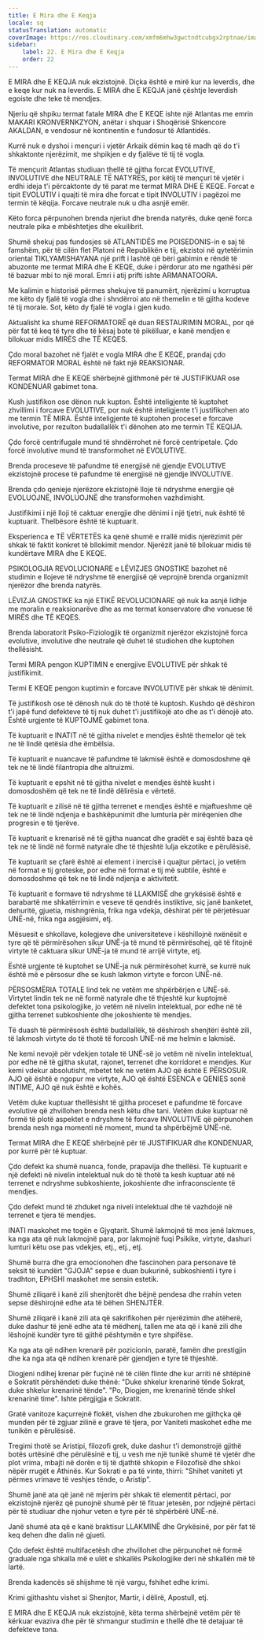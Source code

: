 ```yaml
---
title: E Mira dhe E Keqja
locale: sq
statusTranslation: automatic
coverImage: https://res.cloudinary.com/xmfm6mhw3gwctndtcubgx2rptnae/image/upload/v1740337243/small_cover_educacion_fundamental_a051170f1c.webp
sidebar:
    label: 22. E Mira dhe E Keqja
    order: 22
---
```

E MIRA dhe E KEQJA nuk ekzistojnë. Diçka është e mirë kur na leverdis, dhe e keqe kur nuk na leverdis. E MIRA dhe E KEQJA janë çështje leverdish egoiste dhe teke të mendjes.

Njeriu që shpiku termat fatale MIRA dhe E KEQE ishte një Atlantas me emrin MAKARI KRONVERNKZYON, anëtar i shquar i Shoqërisë Shkencore AKALDAN, e vendosur në kontinentin e fundosur të Atlantidës.

Kurrë nuk e dyshoi i mençuri i vjetër Arkaik dëmin kaq të madh që do t'i shkaktonte njerëzimit, me shpikjen e dy fjalëve të tij të vogla.

Të mençurit Atlantas studiuan thellë të gjitha forcat EVOLUTIVE, INVOLUTIVE dhe NEUTRALE TË NATYRËS, por këtij të mençuri të vjetër i erdhi ideja t'i përcaktonte dy të parat me termat MIRA DHE E KEQE. Forcat e tipit EVOLUTIV i quajti të mira dhe forcat e tipit INVOLUTIV i pagëzoi me termin të këqija. Forcave neutrale nuk u dha asnjë emër.

Këto forca përpunohen brenda njeriut dhe brenda natyrës, duke qenë forca neutrale pika e mbështetjes dhe ekuilibrit.

Shumë shekuj pas fundosjes së ATLANTIDËS me POISEDONIS-in e saj të famshëm, për të cilën flet Platoni në Republikën e tij, ekzistoi në qytetërimin oriental TIKLYAMISHAYANA një prift i lashtë që bëri gabimin e rëndë të abuzonte me termat MIRA dhe E KEQE, duke i përdorur ato me ngathësi për të bazuar mbi to një moral. Emri i atij prifti ishte ARMANATOORA.

Me kalimin e historisë përmes shekujve të panumërt, njerëzimi u korruptua me këto dy fjalë të vogla dhe i shndërroi ato në themelin e të gjitha kodeve të tij morale. Sot, këto dy fjalë të vogla i gjen kudo.

Aktualisht ka shumë REFORMATORË që duan RESTAURIMIN MORAL, por që për fat të keq të tyre dhe të kësaj bote të pikëlluar, e kanë mendjen e bllokuar midis MIRËS dhe TË KEQES.

Çdo moral bazohet në fjalët e vogla MIRA dhe E KEQE, prandaj çdo REFORMATOR MORAL është në fakt një REAKSIONAR.

Termat MIRA dhe E KEQE shërbejnë gjithmonë për të JUSTIFIKUAR ose KONDENUAR gabimet tona.

Kush justifikon ose dënon nuk kupton. Është inteligjente të kuptohet zhvillimi i forcave EVOLUTIVE, por nuk është inteligjente t'i justifikohen ato me termin TË MIRA. Është inteligjente të kuptohen proceset e forcave involutive, por rezulton budallallëk t'i dënohen ato me termin TË KEQIJA.

Çdo forcë centrifugale mund të shndërrohet në forcë centripetale. Çdo forcë involutive mund të transformohet në EVOLUTIVE.

Brenda proceseve të pafundme të energjisë në gjendje EVOLUTIVE ekzistojnë procese të pafundme të energjisë në gjendje INVOLUTIVE.

Brenda çdo qenieje njerëzore ekzistojnë lloje të ndryshme energjie që EVOLUOJNË, INVOLUOJNË dhe transformohen vazhdimisht.

Justifikimi i një lloji të caktuar energjie dhe dënimi i një tjetri, nuk është të kuptuarit. Thelbësore është të kuptuarit.

Eksperienca e TË VËRTETËS ka qenë shumë e rrallë midis njerëzimit për shkak të faktit konkret të bllokimit mendor. Njerëzit janë të bllokuar midis të kundërtave MIRA dhe E KEQE.

PSIKOLOGJIA REVOLUCIONARE e LËVIZJES GNOSTIKE bazohet në studimin e llojeve të ndryshme të energjisë që veprojnë brenda organizmit njerëzor dhe brenda natyrës.

LËVIZJA GNOSTIKE ka një ETIKË REVOLUCIONARE që nuk ka asnjë lidhje me moralin e reaksionarëve dhe as me termat konservatore dhe vonuese të MIRËS dhe TË KEQES.

Brenda laboratorit Psiko-Fiziologjik të organizmit njerëzor ekzistojnë forca evolutive, involutive dhe neutrale që duhet të studiohen dhe kuptohen thellësisht.

Termi MIRA pengon KUPTIMIN e energjive EVOLUTIVE për shkak të justifikimit.

Termi E KEQE pengon kuptimin e forcave INVOLUTIVE për shkak të dënimit.

Të justifikosh ose të dënosh nuk do të thotë të kuptosh. Kushdo që dëshiron t'i japë fund defekteve të tij nuk duhet t'i justifikojë ato dhe as t'i dënojë ato. Është urgjente të KUPTOJMË gabimet tona.

Të kuptuarit e INATIT në të gjitha nivelet e mendjes është themelor që tek ne të lindë qetësia dhe ëmbëlsia.

Të kuptuarit e nuancave të pafundme të lakmisë është e domosdoshme që tek ne të lindë filantropia dhe altruizmi.

Të kuptuarit e epshit në të gjitha nivelet e mendjes është kusht i domosdoshëm që tek ne të lindë dëlirësia e vërtetë.

Të kuptuarit e zilisë në të gjitha terrenet e mendjes është e mjaftueshme që tek ne të lindë ndjenja e bashkëpunimit dhe lumturia për mirëqenien dhe progresin e të tjerëve.

Të kuptuarit e krenarisë në të gjitha nuancat dhe gradët e saj është baza që tek ne të lindë në formë natyrale dhe të thjeshtë lulja ekzotike e përulësisë.

Të kuptuarit se çfarë është ai element i inercisë i quajtur përtaci, jo vetëm në format e tij groteske, por edhe në format e tij më subtile, është e domosdoshme që tek ne të lindë ndjenja e aktivitetit.

Të kuptuarit e formave të ndryshme të LLAKMISË dhe grykësisë është e barabartë me shkatërrimin e veseve të qendrës instiktive, siç janë banketet, dehuritë, gjuetia, mishngrënia, frika nga vdekja, dëshirat për të përjetësuar UNË-në, frika nga asgjësimi, etj.

Mësuesit e shkollave, kolegjeve dhe universiteteve i këshillojnë nxënësit e tyre që të përmirësohen sikur UNË-ja të mund të përmirësohej, që të fitojnë virtyte të caktuara sikur UNË-ja të mund të arrijë virtyte, etj.

Është urgjente të kuptohet se UNË-ja nuk përmirësohet kurrë, se kurrë nuk është më e përsosur dhe se kush lakmon virtyte e forcon UNË-në.

PËRSOSMËRIA TOTALE lind tek ne vetëm me shpërbërjen e UNË-së. Virtytet lindin tek ne në formë natyrale dhe të thjeshtë kur kuptojmë defektet tona psikologjike, jo vetëm në nivelin intelektual, por edhe në të gjitha terrenet subkoshiente dhe jokoshiente të mendjes.

Të duash të përmirësosh është budallallëk, të dëshirosh shenjtëri është zili, të lakmosh virtyte do të thotë të forcosh UNË-në me helmin e lakmisë.

Ne kemi nevojë për vdekjen totale të UNË-së jo vetëm në nivelin intelektual, por edhe në të gjitha skutat, rajonet, terrenet dhe korridoret e mendjes. Kur kemi vdekur absolutisht, mbetet tek ne vetëm AJO që është E PËRSOSUR. AJO që është e ngopur me virtyte, AJO që është ESENCA e QENIES sonë INTIME, AJO që nuk është e kohës.

Vetëm duke kuptuar thellësisht të gjitha proceset e pafundme të forcave evolutive që zhvillohen brenda nesh këtu dhe tani. Vetëm duke kuptuar në formë të plotë aspektet e ndryshme të forcave INVOLUTIVE që përpunohen brenda nesh nga momenti në moment, mund ta shpërbëjmë UNË-në.

Termat MIRA dhe E KEQE shërbejnë për të JUSTIFIKUAR dhe KONDENUAR, por kurrë për të kuptuar.

Çdo defekt ka shumë nuanca, fonde, prapavija dhe thellësi. Të kuptuarit e një defekti në nivelin intelektual nuk do të thotë ta kesh kuptuar atë në terrenet e ndryshme subkoshiente, jokoshiente dhe infraconsciente të mendjes.

Çdo defekt mund të zhduket nga niveli intelektual dhe të vazhdojë në terrenet e tjera të mendjes.

INATI maskohet me togën e Gjyqtarit. Shumë lakmojnë të mos jenë lakmues, ka nga ata që nuk lakmojnë para, por lakmojnë fuqi Psikike, virtyte, dashuri lumturi këtu ose pas vdekjes, etj., etj., etj.

Shumë burra dhe gra emocionohen dhe fascinohen para personave të seksit të kundërt "GJOJA" sepse e duan bukurinë, subkoshienti i tyre i tradhton, EPHSHI maskohet me sensin estetik.

Shumë ziliqarë i kanë zili shenjtorët dhe bëjnë pendesa dhe rrahin veten sepse dëshirojnë edhe ata të bëhen SHENJTËR.

Shumë ziliqarë i kanë zili ata që sakrifikohen për njerëzimin dhe atëherë, duke dashur të jenë edhe ata të mëdhenj, tallen me ata që i kanë zili dhe lëshojnë kundër tyre të gjithë pështymën e tyre shpifëse.

Ka nga ata që ndihen krenarë për pozicionin, paratë, famën dhe prestigjin dhe ka nga ata që ndihen krenarë për gjendjen e tyre të thjeshtë.

Diogjeni ndihej krenar për fuçinë në të cilën flinte dhe kur arriti në shtëpinë e Sokratit përshëndeti duke thënë: "Duke shkelur krenarinë tënde Sokrat, duke shkelur krenarinë tënde". "Po, Diogjen, me krenarinë tënde shkel krenarinë time". Ishte përgjigja e Sokratit.

Gratë vanitoze kaçurrejnë flokët, vishen dhe zbukurohen me gjithçka që munden për të zgjuar zilinë e grave të tjera, por Vaniteti maskohet edhe me tunikën e përulësisë.

Tregimi thotë se Aristipi, filozofi grek, duke dashur t'i demonstrojë gjithë botës urtësinë dhe përulësinë e tij, u vesh me një tunikë shumë të vjetër dhe plot vrima, mbajti në dorën e tij të djathtë shkopin e Filozofisë dhe shkoi nëpër rrugët e Athinës. Kur Sokrati e pa të vinte, thirri: "Shihet vaniteti yt përmes vrimave të veshjes tënde, o Aristip".

Shumë janë ata që janë në mjerim për shkak të elementit përtaci, por ekzistojnë njerëz që punojnë shumë për të fituar jetesën, por ndjejnë përtaci për të studiuar dhe njohur veten e tyre për të shpërbërë UNË-në.

Janë shumë ata që e kanë braktisur LLAKMINË dhe Grykësinë, por për fat të keq dehen dhe dalin në gjueti.

Çdo defekt është multifacetësh dhe zhvillohet dhe përpunohet në formë graduale nga shkalla më e ulët e shkallës Psikologjike deri në shkallën më të lartë.

Brenda kadencës së shijshme të një vargu, fshihet edhe krimi.

Krimi gjithashtu vishet si Shenjtor, Martir, i dëlirë, Apostull, etj.

E MIRA dhe E KEQJA nuk ekzistojnë, këta terma shërbejnë vetëm për të kërkuar evaziva dhe për të shmangur studimin e thellë dhe të detajuar të defekteve tona.

